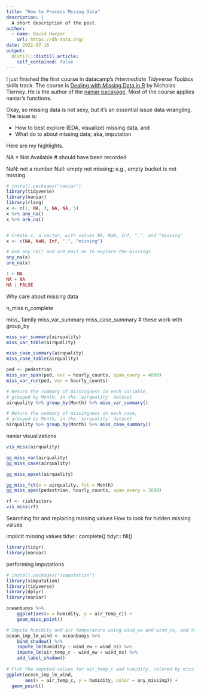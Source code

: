 ```yaml
---
title: "How to Process Mssing Data"
description: |
  A short description of the post.
author:
  - name: David Harper
    url: https://dh-data.org/
date: 2022-07-16
output:
  distill::distill_article:
    self_contained: false
---
```


I just finished the first course in datacamp's *Intermediate Tidyverse Toolbox* skills track. The course is [Dealing with Missing Data in R](https://app.datacamp.com/learn/courses/dealing-with-missing-data-in-r) by Nicholas Tierney. He is the author of the [naniar pacakage](https://cran.r-project.org/web/packages/naniar/index.html). Most of the course applies naniar's functions.

Okay, so missing data is not sexy, but it's an essential issue data wrangling. The issue is: 

* How to best explore (EDA, visualize) missing data, and 
* What do to about missing data; aka, imputation

Here are my highlights. 

NA = Not Available # should have been recorded

NaN: not a number
Null: empty not missing; e.g., empty bucket is not missing


```r
# install.packages("naniar")
library(tidyverse)
library(naniar)
library(rlang)
x <- c(1, NA, 3, NA, NA, 5)
x %>% any_na()
x %>% are_na()


# Create x, a vector, with values NA, NaN, Inf, ".", and "missing"
x <- c(NA, NaN, Inf, ".", "missing")

# Use any_na() and are_na() on to explore the missings
any_na(x)
are_na(x)

1 + NA
NA + NA
NA | FALSE

```

Why care about missing data

n_miss
n_complete

miss_ family
miss_var_summary
miss_case_summary # these work with group_by

```r

miss_var_summary(airquality)
miss_var_table(airquality)

miss_case_summary(airquality)
miss_case_table(airquality)

ped <- pedestrian
miss_var_span(ped, var = hourly_counts, span_every = 4000)
miss_var_run(ped, var = hourly_counts)

# Return the summary of missingness in each variable, 
# grouped by Month, in the `airquality` dataset
airquality %>% group_by(Month) %>% miss_var_summary()

# Return the summary of missingness in each case, 
# grouped by Month, in the `airquality` dataset
airquality %>% group_by(Month) %>% miss_case_summary()

```

naniar visualizations
```r
vis_miss(airquality)

gg_miss_var(airquality)
gg_miss_case(airquality)

gg_miss_upset(airquality)

gg_miss_fct(x = airquality, fct = Month)
gg_miss_span(pedestrian, hourly_counts, span_every = 3000)

rf <- riskfactors
vis_miss(rf)


```

Searching for and replacing missing values
How to look for hidden missing values

implicit missing values
tidyr:: complete()
tidyr:: fill()


```r
library(tidyr)
library(naniar)

```
performing imputations


```r
# install.packages("simputation")
library(simputation)
library(tidyverse)
library(dplyr)
library(naniar)

```

```r

oceanbuoys %>% 
    ggplot(aes(x = humidity, y = air_temp_c)) + 
    geom_miss_point()

# Impute humidity and air temperature using wind_ew and wind_ns, and track missing values
ocean_imp_lm_wind <- oceanbuoys %>% 
    bind_shadow() %>%
    impute_lm(humidity ~ wind_ew + wind_ns) %>% 
    impute_lm(air_temp_c ~ wind_ew + wind_ns) %>%
    add_label_shadow()
    
# Plot the imputed values for air_temp_c and humidity, colored by missingness
ggplot(ocean_imp_lm_wind, 
       aes(x = air_temp_c, y = humidity, color = any_missing)) + 
  geom_point()

```




